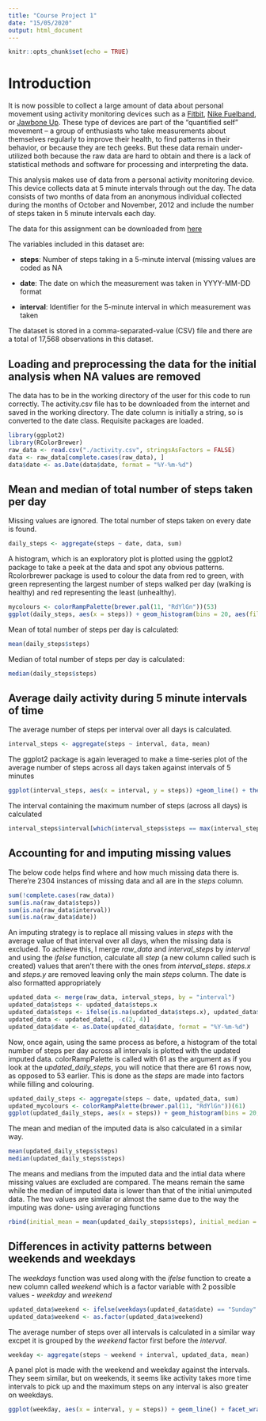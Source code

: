 ```yaml
---
title: "Course Project 1"
date: "15/05/2020"
output: html_document
---
```


```r
knitr::opts_chunk$set(echo = TRUE)
```

# Introduction
It is now possible to collect a large amount of data about personal movement using activity monitoring devices such as a [Fitbit](https://www.fitbit.com/in/home), [Nike Fuelband](https://www.nike.com/help/a/why-cant-i-sync), or [Jawbone Up](https://jawbone.com/up). These type of devices are part of the “quantified self” movement – a group of enthusiasts who take measurements about themselves regularly to improve their health, to find patterns in their behavior, or because they are tech geeks. But these data remain under-utilized both because the raw data are hard to obtain and there is a lack of statistical methods and software for processing and interpreting the data.

This analysis makes use of data from a personal activity monitoring device. This device collects data at 5 minute intervals through out the day. The data consists of two months of data from an anonymous individual collected during the months of October and November, 2012 and include the number of steps taken in 5 minute intervals each day.

The data for this assignment can be downloaded from [here](https://d396qusza40orc.cloudfront.net/repdata%2Fdata%2Factivity.zip)

The variables included in this dataset are:

- **steps**: Number of steps taking in a 5-minute interval (missing values are coded as NA

- **date**: The date on which the measurement was taken in YYYY-MM-DD format

- **interval**: Identifier for the 5-minute interval in which measurement was taken

The dataset is stored in a comma-separated-value (CSV) file and there are a total of 17,568 observations in this dataset.

## Loading and preprocessing the data for the initial analysis when NA values are removed
The data has to be in the working directory of the user for this code to run correctly. The activity.csv file has to be downloaded from the internet and saved in the working directory. The date column is initially a string, so is converted to the date class. Requisite packages are loaded.
```r
library(ggplot2)
library(RColorBrewer)
raw_data <- read.csv("./activity.csv", stringsAsFactors = FALSE)
data <- raw_data[complete.cases(raw_data), ]
data$date <- as.Date(data$date, format = "%Y-%m-%d")
```

## Mean and median of total number of steps taken per day

Missing values are ignored. The total number of steps taken on every date is found.
```r
daily_steps <- aggregate(steps ~ date, data, sum)
```

A histogram, which is an exploratory plot is plotted using the ggplot2 package to take a peek at the data and spot any obvious patterns. Rcolorbrewer package is used to colour the data from red to green, with green representing the largest number of steps walked per day (walking is healthy) and red representing the least (unhealthy).
```r
mycolours <- colorRampPalette(brewer.pal(11, "RdYlGn"))(53)
ggplot(daily_steps, aes(x = steps)) + geom_histogram(bins = 20, aes(fill = as.factor(steps), color = as.factor(steps))) +  theme_classic() + scale_fill_manual(values = mycolours) + scale_color_manual(values = mycolours) + xlab("Number of Steps Taken") + ggtitle("Total Number of Steps Taken in a Day") + theme(legend.position = "none") + ylab("Count") 
```

Mean of total number of steps per day is calculated:
```r
mean(daily_steps$steps)
```
Median of total number of steps per day is calculated:
```r
median(daily_steps$steps)
```

## Average daily activity during 5 minute intervals of time
The average number of steps per interval over all days is calculated.
```r
interval_steps <- aggregate(steps ~ interval, data, mean)
```
The ggplot2 package is again leveraged to make a time-series plot of the average number of steps across all days taken against intervals of 5 minutes
```r
ggplot(interval_steps, aes(x = interval, y = steps)) +geom_line() + theme_classic() + xlab("Interval (5 minutes)") + ylab("Total Number of Steps") + ggtitle("Total Steps per interval averaged across all days")
```

The interval containing the maximum number of steps (across all days) is calculated
```r
interval_steps$interval[which(interval_steps$steps == max(interval_steps$steps))]
```


## Accounting for and imputing missing values
The below code helps find where and how much missing data there is. There're 2304 instances of missing data and all are in the *steps* column. 
```r
sum(!complete.cases(raw_data))
sum(is.na(raw_data$steps))
sum(is.na(raw_data$interval))
sum(is.na(raw_data$date))
```
An imputing strategy is to replace all missing values in *steps* with the average value of that interval over all days, when the missing data is excluded. 
To achieve this, I merge *raw_data* and *interval_steps* by *interval* and using the *ifelse* function, calculate all *step* (a new column called such is created) values that aren't there with the ones from *interval_steps*. *steps.x* and *steps.y* are removed leaving only the main *steps* column. The date is also formatted appropriately
```r
updated_data <- merge(raw_data, interval_steps, by = "interval")
updated_data$steps <- updated_data$steps.x
updated_data$steps <- ifelse(is.na(updated_data$steps.x), updated_data$steps.y, updated_data$steps.x)
updated_data <- updated_data[, -c(2, 4)]
updated_data$date <- as.Date(updated_data$date, format = "%Y-%m-%d")
```
Now, once again, using the same process as before, a histogram of the total number of steps per day across all intervals is plotted with the updated imputed data. colorRampPalette is called with 61 as the argument as if you look at the *updated_daily_steps*, you will notice that there are 61 rows now, as opposed to 53 earlier. This is done as the *steps* are made into factors while filling and colouring. 
```r
updated_daily_steps <- aggregate(steps ~ date, updated_data, sum)
updated_mycolours <- colorRampPalette(brewer.pal(11, "RdYlGn"))(61)
ggplot(updated_daily_steps, aes(x = steps)) + geom_histogram(bins = 20, aes(fill = as.factor(steps), color = as.factor(steps))) +  theme_classic() + scale_fill_manual(values = updated_mycolours) + scale_color_manual(values = updated_mycolours) + xlab("Number of Steps Taken") + ggtitle("Total Number of Steps Taken in a Day") + theme(legend.position = "none") + ylab("Count") 
```

The mean and median of the imputed data is also calculated in a similar way.
```r
mean(updated_daily_steps$steps)
median(updated_daily_steps$steps)
```

The means and medians from the imputed data and the intial data where missing values are excluded are compared. The means remain the same while the median of imputed data is lower than that of the initial unimputed data. 
The two values are similar or almost the same due to the way the imputing was done- using averaging functions
```r
rbind(initial_mean = mean(updated_daily_steps$steps), initial_median = median(updated_daily_steps$steps), imputed_mean = mean(daily_steps$steps), imputed_median = median(daily_steps$steps))
```
## Differences in activity patterns between weekends and weekdays
The *weekdays* function was used along with the *ifelse* function to create a new column called *weekend* which is a factor variable with 2 possible values - *weekday* and *weekend*
```r
updated_data$weekend <- ifelse(weekdays(updated_data$date) == "Sunday" | weekdays(updated_data$date) == "Saturday", "weekend", "weekday")
updated_data$weekend <- as.factor(updated_data$weekend)
```
The average number of steps over all intervals is calculated in a similar way excpet it is grouped by the *weekend* factor first before the *interval*. 
```r
weekday <- aggregate(steps ~ weekend + interval, updated_data, mean)
```
A panel plot is made with the weekend and weekday against the intervals. 
They seem similar, but on weekends, it seems like activity takes more time intervals to pick up and the maximum steps on any interval is also greater on weekdays.
```r
ggplot(weekday, aes(x = interval, y = steps)) + geom_line() + facet_wrap(weekend ~ . , nrow = 2) + theme_classic() + ylab("Number of steps")
```



